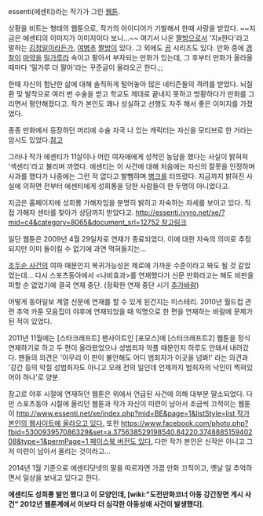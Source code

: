essenti(에센티)라는 작가가 그린 [[웹툰]].  

상황을 비트는 형태의 웹툰으로, 작가의 아이디어가 기발해서 한때 사랑을 받았다. ~~지금은 에센티의 이미지가 이미지이다 보니...~~ 여기서 나온 [[짤방]]으로서 '지x한다'라고 말하는 [[김정일]]이라든가, [[여병추]] [[짤방]]이 있다. 그 외에도 [[곰]] 시리즈도 있다. 만화 중에 [[경찰]]이 [[마약]]을 [[밀가루]]라 속이고 팔아서 부자되는 만화가 있는데, 그 후부터 만화가 올라올 때마다 '밀가루 더 팔아'라는 꾸준글이 올라오곤 한다.;;

한때 자신의 험난한 삶에 대해 솔직하게 털어놓아 많은 네티즌들의 격려를 받았다. 뇌질환 및 발작으로 여러 번 수술을 받고 학교도 제대로 끝내지 못하고 방황하다가 만화를 그리면서 평안해졌다고. 작가 본인도 꽤나 성실하고 선행도 자주 해서 좋은 이미지를 가졌었다.

종종 만화에서 등장하던 머리에 수술 자국 나 있는 캐릭터는 자신을 모티브로 한 거라는 암시도 있었다.[http://www.dreamy.pe.kr/zbxe/files/attach/images/1201/945/003/1185440833216_4.jpg 참고]

그러나 작가 에센티가 11살이나 어린 여자애에게 성적인 농담을 했다는 사실이 밝혀져 '섹센티'라고 불리며 까였다. 에센티는 이 사건에 대해 처음에는 자신의 잘못을 인정하며 사과를 했다가 나중에는 그런 적 없다고 발뺌하며 [[병크]]를 터뜨렸다. 지금까지 밝혀진 사실에 의하면 전부터 에센티에게 성희롱을 당한 사람들이 한 두명이 아니었다고.

지금은 홈페이지에 성희롱 가해자임을 분명히 밝히고 자숙하는 자세를 보이고 있다. 직접 가해자 센터를 찾아가 상담까지 받았다고. [[http://essenti.ivyro.net/xe/?mid=c4&category=8065&document_srl=12752 참고링크]]

일단 웹툰은 2009년 4월 29일자로 연재가 종료되었다. 이에 대한 자숙의 의미로 추정되지만 이미 돌이킬 수 없기에 과연 먹혀들지는...

[[조두순 사건]]의 여파 때문인지 복귀가능성은 제로에 가까운 수준이라고 봐도 될 것 같았었는데... 다시 스포츠동아에서 <나비효과>를 연재했다가 신문 만화라고는 해도 비판을 피할 순 없었기에 결국 연재 중단. (정확한 연재 중단 시기 [[추가바람]])

어떻게 동아일보 계열 신문에 연재를 할 수 있게 된건지는 미스테리. 2010년 월드컵 관련 추억 카툰 모음집이 야후에 연재되었을 때 익명으로 한 편을 연재하는 바람에 문제가 된 적이 있었다.

2011년 11월에는 [스타크래프트] 팬사이트인 [포모스]에 [스타크래프트2] 웹툰을 정식 연재하기로 하고 두 편이 올라왔었으나 성범죄자 악플 때문인지 하루도 안돼서 내려갔다. 팬들의 의견은 '아무리 이 판이 불안해도 어디 범죄자가 이곳을 넘봐!' 라는 의견과 '강간 등의 악질 성범죄자도 아니고 오래 전의 일인데 언제까지 범죄자의 낙인이 찍혀있어야 하나'로 양분.

참고로 야후 시절에 연재하던 웹툰은 위에서 언급된 사건에 의해 대부분 말소되었다. 다만 스포츠동아 시절에 올리던 웹툰과 작가 자신이 미련이 남아서 조금씩 끄적이는 웹툰이 [[http://www.essenti.net/xe/index.php?mid=BE&page=1&listStyle=list 작가 본인의 웹사이트에 올라오고 있다.]] 또한 [[https://www.facebook.com/photo.php?fbid=530093957086329&set=a.375638529198540.84220.374888515940208&type=1&permPage=1 페이스북 버전도 있다.]] 다만 작가 본인은 신작은 아니고 그저 미련이 남아서 올리는 것이라고...

2014년 1월 기준으로 에센티닷넷의 말을 따르자면 가끔 만화 끄적이고, 옛날 일 추억하면서 일상을 보내고 있다고 한다.

'''에센티도 성희롱 발언 했다고 이 모양인데, [wiki:"도전만화코너 아동 강간장면 게시 사건" 2012년 웹툰계에서 이보다 더 심각한 아동성애 사건이 발생했다].'''
